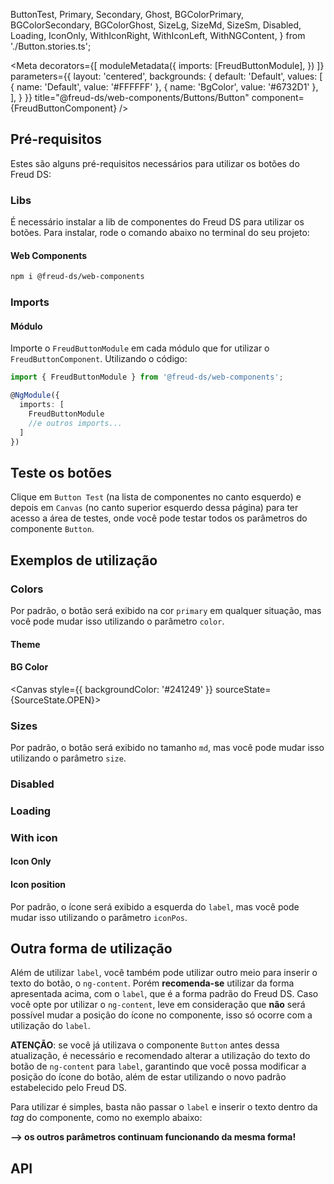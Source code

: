   ButtonTest,
  Primary,
  Secondary,
  Ghost,
  BGColorPrimary, BGColorSecondary, BGColorGhost,
  SizeLg, SizeMd, SizeSm,
  Disabled,
  Loading,
  IconOnly, 
  WithIconRight,
  WithIconLeft,
  WithNGContent,
} from './Button.stories.ts';

<Meta
  decorators={[
    moduleMetadata({
      imports: [FreudButtonModule],
    })
  ]}
  parameters={{
    layout: 'centered',
    backgrounds: {
      default: 'Default',
      values: [
        { name: 'Default', value: '#FFFFFF' },
        { name: 'BgColor', value: '#6732D1' },
      ],
    }
  }}
title="@freud-ds/web-components/Buttons/Button" component={FreudButtonComponent} />

<FreudHeaderComponent
  title="Button"
  description="Componente próprio do Freud DS, utilizado para acionar uma ação ou evento."
/>

## Pré-requisitos
Estes são alguns pré-requisitos necessários para utilizar os botões do Freud DS:

### Libs
É necessário instalar a lib de componentes do Freud DS para utilizar os botões. Para instalar, rode o comando abaixo 
no terminal do seu projeto:

#### Web Components
```bash
npm i @freud-ds/web-components
```

### Imports

#### Módulo
Importe o `FreudButtonModule` em cada módulo que for utilizar o `FreudButtonComponent`. Utilizando o código:
```ts
import { FreudButtonModule } from '@freud-ds/web-components'; 

@NgModule({
  imports: [
    FreudButtonModule
    //e outros imports...
  ]
})
```

## Teste os botões
Clique em ``Button Test`` (na lista de componentes no canto esquerdo) e depois em ``Canvas`` (no canto superior esquerdo dessa página) 
para ter acesso a área de testes, onde você pode testar todos os parâmetros do componente `Button`.

<Canvas sourceState={SourceState.NONE}>
  <Story story={ButtonTest}/>
</Canvas>

## Exemplos de utilização

### Colors
Por padrão, o botão será exibido na cor `primary` em qualquer situação, mas você pode mudar isso utilizando o parâmetro `color`.

#### Theme
<Canvas sourceState={SourceState.OPEN}>
  <Story story={Primary}/>
  <Story story={Secondary}/>
  <Story story={Ghost}/>
</Canvas>

#### BG Color
<Canvas style={{ backgroundColor: '#241249' }} sourceState={SourceState.OPEN}>
  <Story story={BGColorPrimary}/>
  <Story story={BGColorSecondary}/>
  <Story story={BGColorGhost}/>
</Canvas>

### Sizes
Por padrão, o botão será exibido no tamanho `md`, mas você pode mudar isso utilizando o parâmetro `size`.

<Canvas sourceState={SourceState.OPEN}>
  <Story story={SizeLg}/>
  <Story story={SizeMd}/>
  <Story story={SizeSm}/>
</Canvas>

### Disabled
<Canvas sourceState={SourceState.OPEN}>
  <Story story={Disabled}/>
</Canvas>

### Loading
<Canvas sourceState={SourceState.OPEN}>
  <Story story={Loading}/>
</Canvas>

### With icon

#### Icon Only
<Canvas sourceState={SourceState.OPEN}>
  <Story story={IconOnly}/>
</Canvas>

#### Icon position
Por padrão, o ícone será exibido a esquerda do `label`, mas você pode mudar isso utilizando o parâmetro `iconPos`.

<Canvas sourceState={SourceState.OPEN}>
  <Story story={WithIconLeft}/>
  <Story story={WithIconRight}/>
</Canvas>

## Outra forma de utilização
Além de utilizar `label`, você também pode utilizar outro meio para inserir o texto do botão, o `ng-content`. 
Porém **recomenda-se** utilizar da forma apresentada acima, com o `label`, que é a forma padrão do Freud DS.
Caso você opte por utilizar o `ng-content`, leve em consideração que **não** será possível mudar a posição do ícone no componente, 
isso só ocorre com a utilização do `label`.

**ATENÇÃO**: se você já utilizava o componente `Button` antes dessa atualização, é necessário e recomendado alterar a utilização do texto do botão de `ng-content` para `label`, 
garantindo que você possa modificar a posição do ícone do botão, além de estar utilizando o novo padrão estabelecido pelo Freud DS.

Para utilizar é simples, basta não passar o `label` e inserir o texto dentro da *tag* do componente, como no exemplo abaixo:

**--> os outros parâmetros continuam funcionando da mesma forma!**

<Canvas sourceState={SourceState.OPEN}>
  <Story story={WithNGContent}/>
</Canvas>

## API

<ArgsTable of={FreudButtonComponent} />
